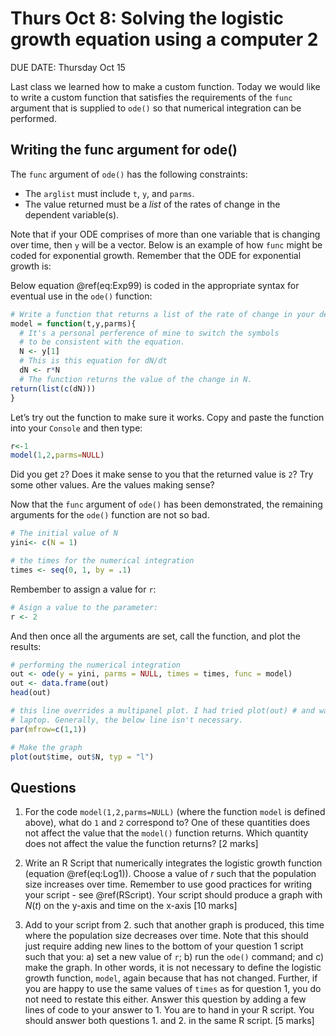 # Thurs Oct 8: Solving the logistic growth equation using a computer 2 {#NumSolve2}

DUE DATE: Thursday Oct 15

Last class we learned how to make a custom function. Today we would like to write a custom function that satisfies the requirements of the `func` argument that is supplied to `ode()` so that numerical integration can be performed.

## Writing the func argument for ode()

The `func` argument of `ode()` has the following constraints:

- The `arglist` must include `t`, `y`, and `parms`.
- The value returned must be a _list_ of the rates of change in the dependent variable(s).

Note that if your ODE comprises of more than one variable that is changing over time, then `y` will be a vector. Below is an example of how `func` might be coded for exponential growth. Remember that the ODE for exponential growth is:

\begin{equation}
\frac{dN(t)}{dt} = rN(t) 
(\#eq:Exp99)
\end{equation}

Below equation \@ref(eq:Exp99) is coded in the appropriate syntax for eventual use in the `ode()` function:

```r
# Write a function that returns a list of the rate of change in your dependent variables.
model = function(t,y,parms){
  # It's a personal perference of mine to switch the symbols
  # to be consistent with the equation.
  N <- y[1]
  # This is this equation for dN/dt
  dN <- r*N
  # The function returns the value of the change in N.
return(list(c(dN)))
}
```

Let's try out the function to make sure it works. Copy and paste the function into your `Console` and then type:

```r
r<-1
model(1,2,parms=NULL)
```

Did you get `2`? Does it make sense to you that the returned value is `2`? Try some other values. Are the values making sense?

Now that the `func` argument of `ode()` has been demonstrated, the remaining arguments for the `ode()` function are not so bad.

```r
# The initial value of N
yini<- c(N = 1)

# the times for the numerical integration
times <- seq(0, 1, by = .1)
```

Rembember to assign a value for `r`:

```r
# Asign a value to the parameter:
r <- 2
```

And then once all the arguments are set, call the function, and plot the results:

```r
# performing the numerical integration
out <- ode(y = yini, parms = NULL, times = times, func = model)
out <- data.frame(out)
head(out)

# this line overrides a multipanel plot. I had tried plot(out) # and was having conflicts with a small plotting window on my
# laptop. Generally, the below line isn't necessary.
par(mfrow=c(1,1))

# Make the graph
plot(out$time, out$N, typ = "l")
```


## Questions

1. For the code `model(1,2,parms=NULL)` (where the function `model` is defined above), what do `1` and `2` correspond to? One of these quantities does not affect the value that the `model()` function returns. Which quantity does not affect the value the function returns? [2 marks]

2. Write an R Script that numerically integrates the logistic growth function (equation \@ref(eq:Log1)). Choose a value of $r$ such that the population size increases over time. Remember to use good practices for writing your script - see \@ref(RScript). Your script should produce a graph with $N(t)$ on the y-axis and time on the x-axis [10 marks]

3. Add to your script from 2. such that another graph is produced, this time where the population size decreases over time. Note that this should just require adding new lines to the bottom of your question 1 script such that you: a) set a new value of `r`; b) run the `ode()` command; and c) make the graph. In other words, it is not necessary to define the logistic growth function, `model`, again because that has not changed. Further, if you are happy to use the same values of `times` as for question 1, you do not need to restate this either. Answer this question by adding a few lines of code to your answer to 1. You are to hand in your R script. You should answer both questions 1. and 2. in the same R script. [5 marks]
